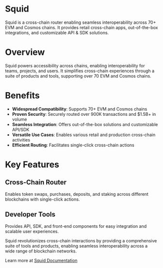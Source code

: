 # Squid

Squid is a cross-chain router enabling seamless interoperability across 70+ EVM and Cosmos chains. It provides retail cross-chain apps, out-of-the-box integrations, and customizable API & SDK solutions.

# Overview

Squid powers accessibility across chains, enabling interoperability for teams, projects, and users. It simplifies cross-chain experiences through a suite of products and tools, supporting over 70 EVM and Cosmos chains.

# Benefits

- **Widespread Compatibility**: Supports 70+ EVM and Cosmos chains
- **Proven Security**: Securely routed over 900K transactions and $1.5B+ in volume
- **Seamless Integration**: Offers out-of-the-box solutions and customizable API/SDK
- **Versatile Use Cases**: Enables various retail and production cross-chain activities
- **Efficient Routing**: Facilitates single-click cross-chain actions

# Key Features

## Cross-Chain Router

Enables token swaps, purchases, deposits, and staking across different blockchains with single-click actions.

## Developer Tools

Provides API, SDK, and front-end components for easy integration and scalable user experiences.

Squid revolutionizes cross-chain interactions by providing a comprehensive suite of tools and products, enabling seamless interoperability across a wide range of blockchain networks.

Learn more at [Squid Documentation](https://docs.squidrouter.com/)